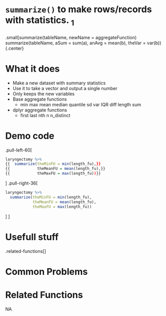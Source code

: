 # [`summarize()`]{.blue} to make rows/records with statistics. $_1$
 
 
### 
.small[[summarize]{.blue}(tableName, newName = aggregateFunction)  
[summarize]{.blue}(tableName, aSum = sum(a), anAvg = mean(b), theVar = var(b)){.center} 
 
# What it does 

+ Make a new dataset with summary statistics
+ Use it to take a vector and output a single number
+ Only keeps the new variables
+ Base aggregate functions
    + min max mean median quantile sd var IQR diff length sum
+ dplyr aggregate functions
    + first last nth n n_distinct
  
 
# Demo code 

.pull-left-60[
```r
laryngectomy %>%
{{  summarize(theMinFU = min(length_fu),}}
{{            theMeanFU = mean(length_fu),}}
{{            theMaxFU = max(length_fu))}}
```
]
.pull-right-36[
```r
laryngectomy %>%
  summarize(theMinFU = min(length_fu),
            theMeanFU = mean(length_fu),
            theMaxFU = max(length_fu))
```
]
]
  
 
# Usefull stuff 

.related-functions[]
  
 
# Common Problems 

  
 
# Related Functions 
NA  
